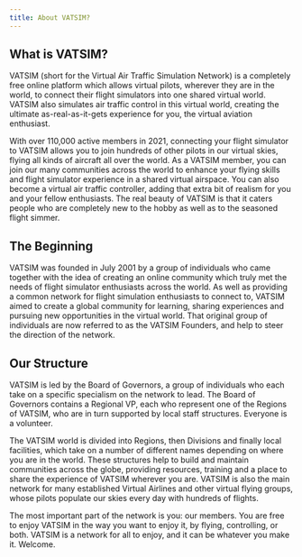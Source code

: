 ```yaml
---
title: About VATSIM?
---
```


## What is VATSIM?
VATSIM (short for the Virtual Air Traffic Simulation Network) is a completely free online platform which allows virtual pilots, wherever they are in the world, to connect their flight simulators into one shared virtual world. VATSIM also simulates air traffic control in this virtual world, creating the ultimate as-real-as-it-gets experience for you, the virtual aviation enthusiast.

With over 110,000 active members in 2021, connecting your flight simulator to VATSIM allows you to join hundreds of other pilots in our virtual skies, flying all kinds of aircraft all over the world. As a VATSIM member, you can join our many communities across the world to enhance your flying skills and flight simulator experience in a shared virtual airspace. You can also become a virtual air traffic controller, adding that extra bit of realism for you and your fellow enthusiasts. The real beauty of VATSIM is that it caters people who are completely new to the hobby as well as to the seasoned flight simmer.

## The Beginning
VATSIM was founded in July 2001 by a group of individuals who came together with the idea of creating an online community which truly met the needs of flight simulator enthusiasts across the world. As well as providing a common network for flight simulation enthusiasts to connect to, VATSIM aimed to create a global community for learning, sharing experiences and pursuing new opportunities in the virtual world. That original group of individuals are now referred to as the VATSIM Founders, and help to steer the direction of the network.

## Our Structure
VATSIM is led by the Board of Governors, a group of individuals who each take on a specific specialism on the network to lead. The Board of Governors contains a Regional VP, each who represent one of the Regions of VATSIM, who are in turn supported by local staff structures. Everyone is a volunteer.

The VATSIM world is divided into Regions, then Divisions and finally local facilities, which take on a number of different names depending on where you are in the world. These structures help to build and maintain communities across the globe, providing resources, training and a place to share the experience of VATSIM wherever you are. VATSIM is also the main network for many established Virtual Airlines and other virtual flying groups, whose pilots populate our skies every day with hundreds of flights.

The most important part of the network is you: our members. You are free to enjoy VATSIM in the way you want to enjoy it, by flying, controlling, or both. VATSIM is a network for all to enjoy, and it can be whatever you make it. Welcome.
